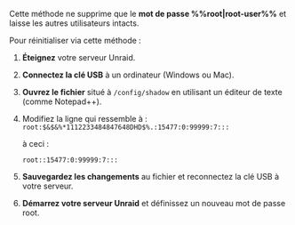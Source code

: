Cette méthode ne supprime que le **mot de passe %%root|root-user%%** et laisse les autres utilisateurs intacts.

Pour réinitialiser via cette méthode :

1. **Éteignez** votre serveur Unraid.

2. **Connectez la clé USB** à un ordinateur (Windows ou Mac).

3. **Ouvrez le fichier** situé à `/config/shadow` en utilisant un éditeur de texte (comme Notepad++).

4. Modifiez la ligne qui ressemble à :
   `root:$&$&%*1112233484847648DHD$%.:15477:0:99999:7:::`

   à ceci :

   `root::15477:0:99999:7:::`

5. **Sauvegardez les changements** au fichier et reconnectez la clé USB à votre serveur.

6. **Démarrez votre serveur Unraid** et définissez un nouveau mot de passe root.
